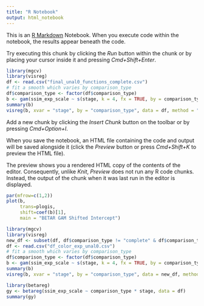 ```yaml
---
title: "R Notebook"
output: html_notebook
---
```


This is an [R Markdown](http://rmarkdown.rstudio.com) Notebook. When you execute code within the notebook, the results appear beneath the code. 

Try executing this chunk by clicking the *Run* button within the chunk or by placing your cursor inside it and pressing *Cmd+Shift+Enter*. 

```r
library(mgcv)
library(visreg)
df <- read.csv("final_unal0_functions_complete.csv")
# fit a smooth which varies by comparison_type
df$comparison_type <- factor(df$comparison_type)
b <- gam(ssim_exp_scale ~ s(stage, k = 4, fx = TRUE, by = comparison_type) + comparison_type, data = df, family = betar(link="logit"), method = "REML")
summary(b)
visreg(b, xvar = "stage", by = "comparison_type", data = df, method = "REML")
```

Add a new chunk by clicking the *Insert Chunk* button on the toolbar or by pressing *Cmd+Option+I*.

When you save the notebook, an HTML file containing the code and output will be saved alongside it (click the *Preview* button or press *Cmd+Shift+K* to preview the HTML file). 

The preview shows you a rendered HTML copy of the contents of the editor. Consequently, unlike *Knit*, *Preview* does not run any R code chunks. Instead, the output of the chunk when it was last run in the editor is displayed.

```r
par(mfrow=c(1,2))
plot(b,
     trans=plogis,
     shift=coef(b)[1],
     main = "BETAR GAM Shifted Intercept")
```

```r
library(mgcv)
library(visreg)
new_df <- subset(df, df$comparison_type != "complete" & df$comparison_type != "simple")  
df <- read.csv("df_color_exp_unal0.csv")
# fit a smooth which varies by comparison_type
df$comparison_type <- factor(df$comparison_type)
b <- gam(ssim_exp_scale ~ s(stage, k = 4, fx = TRUE, by = comparison_type) + comparison_type, data = new_df, family = quasibinomial(), method = "REML")
summary(b)
visreg(b, xvar = "stage", by = "comparison_type", data = new_df, method = "REML")
```


```r
library(betareg)
gy <- betareg(ssim_exp_scale ~ comparison_type * stage, data = df)
summary(gy)
```

